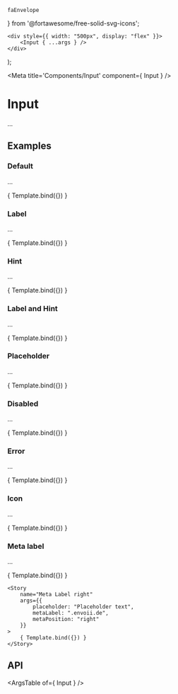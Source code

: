 
    faEnvelope
} from '@fortawesome/free-solid-svg-icons';

	<div style={{ width: "500px", display: "flex" }}>
		<Input { ...args } />
	</div>
);

<Meta title='Components/Input' component={ Input } />

# Input

...

## Examples

### Default

...

<Canvas>
	<Story
		name="Default"
		args={{
			label: "Email",
			hint: "Dies ist ein Hinweistext",
			placeholder: "Input text"
		}}
	>
		{ Template.bind({}) }
	</Story>
</Canvas>

### Label

...

<Canvas>
	<Story
		name="Label"
		args={{
			label: "Email",
		}}
	>
		{ Template.bind({}) }
	</Story>
</Canvas>

### Hint

...

<Canvas>
	<Story
		name="Hint"
		args={{
			hint: "Dies ist ein Hinweistext",
		}}
	>
		{ Template.bind({}) }
	</Story>
</Canvas>

### Label and Hint

...


<Canvas>
	<Story
		name="Label and Hint"
		args={{
			label: "Email",
			hint: "Dies ist ein Hinweistext",
		}}
	>
		{ Template.bind({}) }
	</Story>
</Canvas>

### Placeholder

...

<Canvas>
	<Story
		name="Placeholder"
		args={{
			placeholder: "Input text"
		}}
	>
		{ Template.bind({}) }
	</Story>
</Canvas>

### Disabled

...

<Canvas>
	<Story
		name="Disabled"
		args={{
			disabled: true,
			placeholder: "Input text"
		}}
	>
		{ Template.bind({}) }
	</Story>
</Canvas>

### Error

...

<Canvas>
	<Story
		name="Error"
		args={{
			placeholder: "Input text",
			error: "Dies ist eine Fehlermeldung"
		}}
	>
		{ Template.bind({}) }
	</Story>
</Canvas>

### Icon

...

<Canvas>
	<Story
		name="Icon"
		args={{
			icon: faEnvelope,
			label: "Email",
			placeholder: "Geben Sie ihre Email Adresse ein"
		}}
	>
		{ Template.bind({}) }
	</Story>
</Canvas>

### Meta label

...

<Canvas>
	<Story
		name="Meta Label left"
		args={{
			placeholder: "Placeholder text",
			metaLabel: "http://",
			metaPosition: "left"
		}}
	>
		{ Template.bind({}) }
	</Story>

	<Story
		name="Meta Label right"
		args={{
			placeholder: "Placeholder text",
			metaLabel: ".envoii.de",
			metaPosition: "right"
		}}
	>
		{ Template.bind({}) }
	</Story>
</Canvas>

## API

<ArgsTable of={ Input } />
